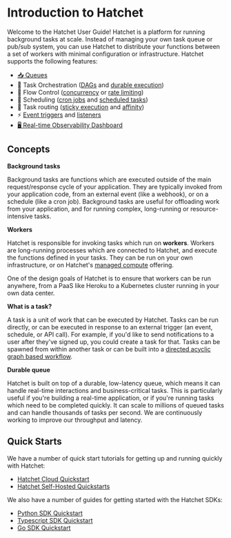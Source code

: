 
# Introduction to Hatchet

Welcome to the Hatchet User Guide! Hatchet is a platform for running background tasks at scale. Instead of managing your own task queue or pub/sub system, you can use Hatchet to distribute your functions between a set of workers with minimal configuration or infrastructure. Hatchet supports the following features:

- [📥 Queues](./your-first-task)
- 🎻 Task Orchestration ([DAGs](./dags) and [durable execution](./durable-execution))
- 🚦 Flow Control ([concurrency](./concurrency) or [rate limiting](./rate-limits))
- 📅 Scheduling ([cron jobs](./cron-runs) and [scheduled tasks](./scheduled-runs))
- 🚏 Task routing ([sticky execution](./sticky-assignment) and [affinity](./worker-affinity))
- ⚡️ [Event triggers](./run-on-event) and [listeners](./durable-execution)
- [🖥️ Real-time Observability Dashboard](https://cloud.onhatchet.run)

## Concepts

**Background tasks**

Background tasks are functions which are executed outside of the main request/response cycle of your application. They are typically invoked from your application code, from an external event (like a webhook), or on a schedule (like a cron job). Background tasks are useful for offloading work from your application, and for running complex, long-running or resource-intensive tasks.

**Workers**

Hatchet is responsible for invoking tasks which run on **workers**. Workers are long-running processes which are connected to Hatchet, and execute the functions defined in your tasks. They can be run on your own infrastructure, or on Hatchet's [managed compute](./compute) offering.

One of the design goals of Hatchet is to ensure that workers can be run anywhere, from a PaaS like Heroku to a Kubernetes cluster running in your own data center.

**What is a task?**

A task is a unit of work that can be executed by Hatchet. Tasks can be run directly, or can be executed in response to an external trigger (an event, schedule, or API call). For example, if you'd like to send notifications to a user after they've signed up, you could create a task for that. Tasks can be spawned from within another task or can be built into a [directed acyclic graph based workflow](./dags).

**Durable queue**

Hatchet is built on top of a durable, low-latency queue, which means it can handle real-time interactions and business-critical tasks. This is particularly useful if you're building a real-time application, or if you're running tasks which need to be completed quickly. It can scale to millions of queued tasks and can handle thousands of tasks per second. We are continuously working to improve our throughput and latency.

## Quick Starts

We have a number of quick start tutorials for getting up and running quickly with Hatchet:

- [Hatchet Cloud Quickstart](hatchet-cloud-quickstart)
- [Hatchet Self-Hosted Quickstarts](https://docs.hatchet.run/self-hosting)

We also have a number of guides for getting started with the Hatchet SDKs:

- [Python SDK Quickstart](https://github.com/hatchet-dev/hatchet-python-quickstart)
- [Typescript SDK Quickstart](https://github.com/hatchet-dev/hatchet-typescript-quickstart)
- [Go SDK Quickstart](https://github.com/hatchet-dev/hatchet-go-quickstart)
